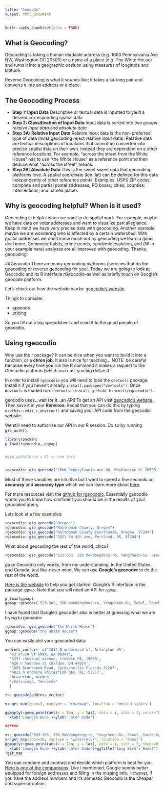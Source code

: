 ```yaml
---
title: "Geocode"
output: html_document
---
```


```r
knitr::opts_chunk$set(echo = TRUE)
```

## What is Geocoding?

Geocoding is taking a human readable address (e.g. 1600 Pennsylvania Ave NW, Washington DC 20500) or a name of a place (e.g. The White House) and turns it into a geographic position using measures of longitude and latitude. 

Reverse Geocoding is what it sounds like; it takes a lat-long pair and converts it into an address or a place. 

## The Geocoding Process 

* **Step 1: Input Data**
      Descriptive or textual data is inputted to yield a desired corresponding spatial data 
* **Step 2: Classification of Input Data**
      Input data is sorted into two groups *relative input data* and *absolute data*
* **Step 3A: Relative Input Data**
      Relative input data is the non-preferred type of data (most geocoding reject relative input data). Relative data are textual descriptions of locations that cannot be converted into precise spatial data on their own. Instead they are dependent on a other reference locations. For example, "across the street from the White House" has to use "the White House" as a reference point and then deduce what "across the street" means.
* **Step 3B: Absolute Data**
      This is the sweet sweet data that geocoding platforms love. A spatial coordinate (lon, lat) can be defined for this data independently of other reference points. Examples:
      USPS ZIP codes; complete and partial postal addresses; PO boxes; cities; counties; intersections; and named places

## Why is geocoding helpful? When is it used? 

Geocoding is helpful when we want to do spatial work. For example, maybe we have data on voter addresses and want to visualize part allegiance. Keep in mind we have very precise data with geocoding. Another example, maybe we are wondering who is affected by a certain watershed. With postal addresses we don't know much but by geocoding we learn a good deal more. Commuter habits, crime trends, pandemic evolution, and (fill in your example here) analyses are all improved with geocoding. Thanks, geocoding! 

##Geocodio
There are many geocoding platforms (services that do the geocoding or reverse geocoding for you). Today we are going to look at Geocodio and its R interface rGeocodio--as well as briefly touch on Google's geocode platform.

Let's check out how the website works: [geocodio's website](https://dash.geocod.io/).

Things to consider:

* appends
* pricing

So you fill out a big spreadsheet and send it to the good people of geocodio. 


## Using rgeocodio

Why use the r package? It can be nice when you want to build it into a function, or a **chron job**. It also is nice for teaching...  NOTE: be careful because every time you run the R command it makes a request to the Geocodio platform (which can cost you big dollars!).  

In order to install `rgeocodio` you will need to load the `devtools` package. Install it if you haven't already `install.packages("devtools")`. Once `devtools` is loaded run:
`devtools::install_github('hrbrmstr/rgeocodio')`.

geocodio uses...wait for it...an API! To get an API visit [geocodio's website](https://www.geocod.io/features/api/). Then save it in your **Renviron**. Recall that you can do this by typing `usethis::edit_r_environ()` and saving your API code from the geocodio website.

We still need to authorize our API in our R session. Do so by running `gio_auth()`. 
```r
library(pacman)
p_load(rgeocodio, ggmap)


#gio_auth(force = F) <- run this 


rgeocodio::gio_geocode('1600 Pennsylvania Ave NW, Washington DC 20500')
```
Most of these variables are intuitive but I want to spend a few seconds on **accuracy** and **accuracy type** which we can learn more about [here](https://www.geocod.io/docs/#accuracy-score).

For more resources visit the [github for rgeocodio](https://github.com/hrbrmstr/rgeocodio). Essentially geocodio wants you to know how confident you should be in the results of your geocoded query. 

Lets look at a few examples:
```r

rgeocodio::gio_geocode("Oregon")
rgeocodio::gio_geocode("Multnomah County, Oregon")
rgeocodio::gio_geocode("Multnomah County Courthouse, Oregon, 97204")
rgeocodio::gio_geocode("1021 SW 4th ave, Portland, OR, 97204")

```

What about geocoding the rest of the world, chico?
```r
rgeocodio::gio_geocode('523-303, 350 Mokdongdong-ro, Yangcheon-Gu, Seoul, South Korea 07987')
```

*gasp* Geocodio only works, from my understanding, in the United States and Canada, just like--never mind. We can use **Google's geocoder** to do the rest of the world.

[Here is the website](https://developers.google.com/maps/documentation/geocoding/intro) to help you get started. Google's R interface is the package `ggmap`. Note that you will need an API for `ggmap`.

```r
p_load(ggmap)
ggmap::geocode('523-303, 350 Mokdongdong-ro, Yangcheon-Gu, Seoul, South Korea 07987')
```

I have found that Google's geocoder also is better at guessing what we are trying to geocode:

```r
rgeocodio::gio_geocode("The White House")
ggmap::geocode("the White House") 
```

You can easily plot your geocoded data:

```r

address_vector<- c('1814 N underwood st, Arlington VA',
  '43 Kruse St Omak, WA 98841',
  '3337 chestnut avenue, trevose PA, 19053',
  '426 n hambden st chardon, OH 44024',
  '1009 Brookwood Road, Jacksonville Florida 32207',
  '4922 N ardmore whitesfish bay, WI, 53217',
  'beaverton, oregon', 
  'chatanooga, Tennesse'
  )

z<- geocode(address_vector)

y<-get_map(zoom=3, maptype = "roadmap", location = 'united states')

ggmap(y)+geom_point(aes(x = lon, y = lat), data = z, size = 3, color="black")+
  xlab('Loungin Dude')+ylab('Later Dude')

######

z<- geocode('523-303, 350 Mokdongdong-ro, Yangcheon-Gu, Seoul, South Korea 07987')
y<-get_map(zoom=10, maptype = "watercolor", location = 'Seoul')
ggmap(y)+geom_point(aes(x = lon, y = lat), data = z, size = 5, shape=8, color="purple")+
  xlab('Loungin Dude')+ylab('Later Dude')+ggtitle("Song Bird's Roost")
?get_map
```

You can compare and contrast and decide which platform is best for you. [Here is one of the comparisons](https://www.geocod.io/compare/). Like I mentioned, Google seems better equipped for foreign addresses and filling in the missing info. However, if you have the address numbers and it's domestic Geocodio is the cheaper and superior option.  


